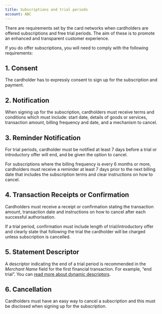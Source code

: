 ```yaml
---
title: Subscriptions and trial periods
account: ABC
---
```


There are requirements set by the card networks when cardholders are offered subscriptions and free trial periods. The aim of these is to promote an enhanced and transparent customer experience.

If you do offer subscriptions, you will need to comply with the following requirements:

## 1. Consent

The cardholder has to expressly consent to sign up for the subscription and payment.

## 2. Notification

When signing up for the subscription, cardholders must receive terms and conditions which must include: start date, details of goods or services, transaction amount, billing frequency and date, and a mechanism to cancel.

## 3. Reminder Notification

For trial periods, cardholder must be notified at least 7 days before a trial or introductory offer will end, and be given the option to cancel.

For subscriptions where the billing frequency is every 6 months or more, cardholders must receive a reminder at least 7 days prior to the next billing date that includes the subscription terms and clear instructions on how to cancel.

## 4. Transaction Receipts or Confirmation

Cardholders must receive a receipt or confirmation stating the transaction amount, transaction date and instructions on how to cancel after each successful authorisation.

If a trial period, confirmation must include length of trial/introductory offer and clearly state that following the trial the cardholder will be charged unless subscription is cancelled.

## 5. Statement Descriptor

A descriptor indicating the end of a trial period is recommended in the _Merchant Name_ field for the first financial transaction. For example, “end trial”. You can [read more about dynamic descriptors](/resources/dynamic-billing-descriptor).

## 6. Cancellation

Cardholders must have an easy way to cancel a subscription and this must be disclosed when signing up for the subscription.
